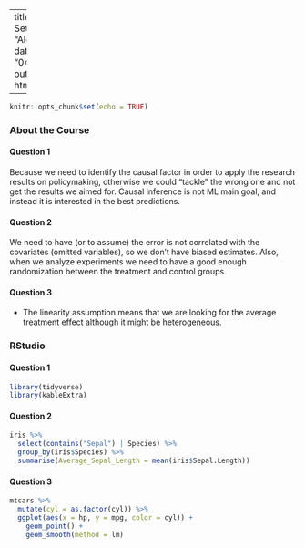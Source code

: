 

---
title: "Problem Set 1"
author: "Alon Rashty"
date: "04/04/2021"
output: html_document

---

```r
knitr::opts_chunk$set(echo = TRUE)
```
### About the Course

#### Question 1
Because we need to identify the causal factor in order to apply the research results on policymaking, otherwise we could "tackle" the wrong one and not get the results we aimed for. Causal inference is not ML main goal, and instead it is interested in the best predictions.

#### Question 2
We need to have (or to assume) the error is not correlated with the covariates (omitted variables), so we don't have biased estimates. Also, when we analyze experiments we need to have a good enough randomization between the treatment and control groups. 

#### Question 3
* The linearity assumption means that we are looking for the average treatment effect although it might be heterogeneous. 

### RStudio

#### Question 1
```r
library(tidyverse)
library(kableExtra)

```

#### Question 2
```r
iris %>%
  select(contains("Sepal") | Species) %>%
  group_by(iris$Species) %>%
  summarise(Average_Sepal_Length = mean(iris$Sepal.Length))
```

#### Question 3
```r
mtcars %>%
  mutate(cyl = as.factor(cyl)) %>%
  ggplot(aes(x = hp, y = mpg, color = cyl)) +
    geom_point() +
    geom_smooth(method = lm)

```


